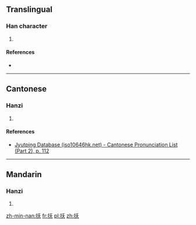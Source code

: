 {{also|扶|抚}}
==Translingual==

===Han character===
{{Han char|rn=64|rad=手|as=04|sn=7|four=5203<sub>4</sub>|canj=手竹大 (QHK), X手竹大 (XQHK)}}

# {{defn|Han|sort=手04}}

====References====
* {{Han ref|kx=0419.090|dkj=11842|dj=0766.020|hdz=31838.030|uh=6277|ud=25207|bh=CAF3|bd=51955}}

----

==Cantonese==

===Hanzi===
{{yue-hanzi|jyut=[[ou3]], [[ngou3]]|y=ou3, ngou3}}

# {{defn|lang=yue|sort=手04}}

====References====
*[http://www.iso10646hk.net/jp/document/download.jsp Jyutping Database (iso10646hk.net) - Cantonese Pronunciation List (Part 2), p. 112]

----

==Mandarin==

===Hanzi===
{{cmn-hanzi|pin=[[ào]] ([[ao4]])|wg=ao<sup>4</sup>}}

# {{defn|lang=cmn|sort=手04}}

[[zh-min-nan:扷]]
[[fr:扷]]
[[pl:扷]]
[[zh:扷]]